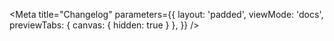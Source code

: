 
<Meta
    title="Changelog"
    parameters={{
        layout: 'padded',
        viewMode: 'docs',
        previewTabs: { canvas: { hidden: true } },
    }}
/>

<Changelog />
